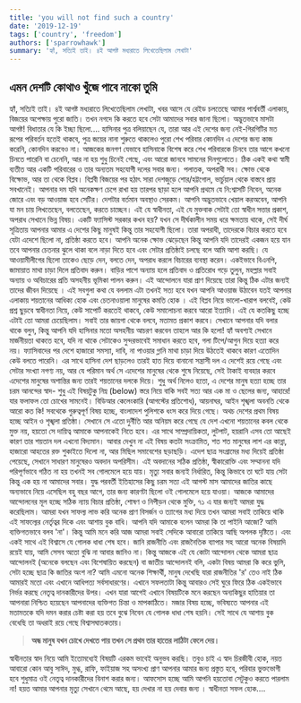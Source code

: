 ```yaml
---
title: 'you will not find such a country'
date: '2019-12-19'
tags: ['country', 'freedom']
authors: ['sparrowhawk']
summary: 'হ্যাঁ, সত্যিই তাই। ৪ই আগষ্ট মধ্যরাতে লিখেতেছিলাম লেখাটা'
---
```


## এমন দেশটি কোথাও খুঁজে পাবে নাকো তুমি

হ্যাঁ, সত্যিই তাই। ৪ই আগষ্ট মধ্যরাতে লিখেতেছিলাম লেখাটা, খবর আসে যে রেইড চলতেছে আমার পার্শ্ববর্তী এলাকায়, বিজয়ের অপেক্ষায় পুরো জাতি। তখন নগদে কি করতে হবে সেটা আমাদের সবার জানা ছিলো। অদ্ভুতভাবে মাসটা আগষ্ট! বিধাতার যে কি ইচ্ছা ছিলো.... হাসিনার পুত্র বলিয়াছেন যে, তারা আর এই দেশের জন্য নেই-গিরগিটির মত রূপের পরিবর্তন হতেই থাকবে, পুত্র জয়ের নানা শুরুতে থাকলেও পুরো শেখ পরিবার কোনদিন এ দেশের জন্য কাজ করেনি, কোনদিন করবেও না। আজকের জনগণ যেভাবে হাসিনাকে বিশেষ করে শেখ পরিবারকে চিনবে তার আগে কখনো চিনতে পারেনি বা চেনেনি, আর না হয় শুধু চিনেই গেছে, এবং আরো জানবে সামনের দিনগুলোতে। ঠিক একই কথা স্বামী ব্যতীত আর একটি পরিবারের ও তার অন্যতম সহযোগী দলের সবার জন্য। পলাতক, অপরাধী সব।
ক্ষোভ থেকে বিক্ষোভ, আর তা থেকে বিপ্লব। বিপ্লবী বিজয়ের পর হঠাৎ সারা দেশজুড়ে শোর/হট্টগোল, ভার্চুয়াল থেকে বাস্তবে প্রায় সবখানেই। আপনার দম যদি অনেকক্ষণ চেপে রাখা হয় তারপর ছাড়া হলে আপনি প্রথমে যে নি:শ্বাসটি নিবেন, অনেক জোরে এবং বড় আওয়াজ হবে সেটির। দেশটার বর্তমান অবস্থাও সেরকম। আপনি অদ্ভুতভাবে খেয়াল করঅবেন, আপনি যা মন চায় লিখতেছেন, বলতেছেন, করতে চাচ্ছেন। এই যে স্বাধীনতা, এই যে মুক্তবাক সেটাই তো স্বাধীন সত্তার প্রকাশ, অপরাধ সেখানে ভিন্ন বিষয়। একটি ফ্যাসিস্ট সরকার কখন হয়? যখন সে দীর্ঘকালীন সময় ধরে ক্ষমতায় থাকে, সেই দীর্ঘ সূত্রিতায় আপনার আমার এ দেশের কিছু মানুষই কিন্তু তার সহযোগী ছিলো। তারা অপরাধী, তাদেরকে বিচার করতে হবে যেটা এদেশে ছিলো না, প্রতিষ্ঠা করতে হবে। আপনি অনেক ক্ষোভ ঝেড়েছেন কিন্তু আপনি যদি তাদেরই একজন হয়ে যান তবে আপনার চেতনার ঝুলে থাকা বলে নাড়া দিতে হবে এবং সেটার প্রতিষ্ঠাই চলছে বলে আমি আশা করছি। যে আওয়ামীলীগের ছিলো তাকেও ছেড়ে দেন, বলতে দেন, অপরাধ করলে বিচারের ব্যবস্থা করেন। একইভাবে বিএনপি, জামায়াত মাথা চাড়া দিলে প্রতিবাদ করুন। বাড়ির পাশে অন্যায় হলে প্রতিবাদ ও প্রতিরোধ গড়ে তুলুন, মহল্লার সবাই অন্যায় ও অবিচারের প্রতি অসহনীয় ভূমিকা পালন করুন। এই আন্দোলনে যারা প্রাণ দিয়েছে তারা কিন্তু ঠিক এটার জন্যই তাদের জীবন দিয়েছে । এই সবগুলা কথা যে বললাম এটা তখনই সত্য হবে যখন আপনি আওয়াজ উঠাবেন যতই আপনার এলাকায় শয়তানের আধিক্য হোক এবং চেতনাওয়ালা মানুষের কমতি হোক । এই বিপ্লব নিয়ে ভালো-খারাপ বলবেই, কেউ প্রশ্ন ছুড়বে স্বাধীনতা নিয়ে, কেউ সাপোর্ট করতেই থাকবে, কেউ সমালোচনা করবে আরো ইত্যাদি। এই যে কতকিছু হচ্ছে এটাই তো আমরা চেয়েছিলাম। সবাই তার জায়গা থেকে বলবে, মতামত প্রকাশ করবে। সেখানে আপনার যদি বলার থাকে বলুন, কিন্তু আপনি যদি হাসিনার মতো অসহনীয় আচরণ করবেন তাহলে আর কি হলো! হ্যাঁ অবশ্যই সেখানে মার্জনীয়তা থাকতে হবে, যদি না থাকে সেটাকেও সুন্দরভাবেই সমাধান করতে হবে, গলা টিপে/আগুন দিয়ে হত্যা করে নয়।
ফ্যাসিবাদের পর দেশে হাজারো সমস্যা, দাবি, না পাওয়ার গ্লানি মাথা চাড়া দিয়ে উঠতেই থাকবে কারণ এতোদিন কেউ বলতে পারেনি। এর সাথে হাসিনা দেশ ছাড়লেও তারই হাত দিয়ে বানানো সন্ত্রাসী দল এ দেশেই রয়ে গেছে এবং সেটার সংখ্যা নগণ্য নয়, আর যে পরিমান অর্থ সে এদেশের মানুষের থেকে শুষে নিয়েছে, সেই টাকাই ব্যবহার করবে এদেশের মানুষের অশান্তির জন্য তারই শয়তানের দলকে দিয়ে। শুধু অর্থ নিলেও হতো, এ দেশের মানুষ হত্যা হচ্ছে তার চরম আনন্দের স্বাদ- শুধু এই বিষয়টুকু নিম্ন (below) স্তরে নিয়ে বাকি সবই সত্য আর এক মা ও ছেলের জন্য, আহারে! যার ফলাফল তো চোখের সামনেই। বিডিআর কেলেংকারি (আগস্টের প্রতিশোধ), আয়নাঘর, আইন শৃঙ্খলা অবনতি থেকে আরো কত কি! সবথেকে গুরুত্বপূর্ণ বিষয় হচ্ছে, বাংলাদেশ পুলিশকে ধংস করে দিয়ে গেছে। অথচ দেশের প্রথম বিষয় হচ্ছে আইন ও শৃঙ্খলা প্রতিষ্ঠা। সেখানে সে এতো দুর্নীতি আর অনিয়ম করে গেছে যে দেশ এখনো শয়তানের কবল থেকে মুক্ত নয়, হয়তো সে দায়িত্ব আমাকে আপনাকেই নিতে হবে। এর সাথে সাম্প্রদায়িকতা, লুটপাট, হয়রানি এসব তো আছেই কারণ তার শয়তান দল এখনো বিদ্যমান। আবার দেখুন না এই বিষয় কতটা সংক্রামিত, শত শত মানুষের লাশ এর কান্না, হাজারো আহতের রক্ত শুকাইতে দিলো না, আর মিছিল সমাবেশের ছড়াছড়ি।
এদেশ ছাত্র সংগ্রামের মধ্য দিয়েই প্রতিষ্ঠা পেয়েছে, সেখানে সাধারণ মানুষেরও অবদান অপরিসীম। এই অবদানের সঠিক প্রতিষ্ঠা, স্বীকারোক্তি এবং সম্মাননা যদি পরিপূর্ণভাবে গঠিত না হয় তখনই সব গোলমেলে হয়ে যায়। মৃত্যু সবার জন্যই নির্ধারিত, কিন্তু কিভাবে তা ঘটে যায় সেটা কিন্তু এক হয় না আমাদের সবার। যুদ্ধ পরবর্তী ইতিহাসের কিছু চরম সত্য এই আগস্ট মাস আমাদের জাতির কাছে অন্যভাবে নিয়ে এসেছিল বহু বছর আগে, তার জন্য কারণটা ছিলো ওই গোলমেলে হয়ে যাওয়া। আজকে আমাদের আন্দোলনের মূল হচ্ছে সঠিক ন্যায় বিচার প্রতিষ্ঠা, শোষণ ও নিপীড়ন থেকে মুক্তি, ৭১ এ যার জন্যই আমরা যুদ্ধ করেছিলাম। আমরা যখন সাফল্য লাভ করি অনেক প্রাণ বিসর্জন ও ত্যাগের মধ্য দিয়ে তখন আমরা সবাই তাকিয়ে থাকি এই সাফল্যের নের্তৃত্বর দিকে এবং আশায় বুক বাধি। আপনি যদি আমাকে বলেন আমরা কি তা পাইনি আজো? আমি ব্যক্তিগতভাবে বলব 'না'। কিন্তু আমি মনে করি আজ আমরা সবাই সেদিকে আবারো তাকিয়ে আছি অপলক দৃষ্টিতে। এবং একই সাথে এই বিশ্বাসে যে গোলক ধাধা শেষ হবে।
জানি রাজনীতি এবং রাজনৈতিক ব্যাপার সহ আরো অনেক বিষয়াদি রয়েই যায়, আমি সেসব অতো বুঝি না আবার জানিও না। কিন্তু আজকে এই যে কোটা আন্দোলন থেকে আমরা ছাত্র আন্দোলনই (অনেকে বলছেন এবং বিশেষায়িত করছেন) বা জাতীয় আন্দোলনই বলি,  একটা বিষয় আমরা কি করে ভুলি, সেটা হচ্ছে ছাত্র কি জাতির অংশ না? আমি এমনো অনেক শিক্ষার্থী, মানুষ দেখেছি যারা রাজনীতির 'র' তেও নাই ঠিক আমারই মতো এবং এখানে আধিপত্য সর্বসাধারণের।
এখানে সফলতাটা কিন্তু আবারও সেই ঘুরে ফিরে ঠিক একইভাবে নির্ভর করছে নেতৃত্ব দানকারীদের উপর। এখন যারা আগেই এখানে বিষয়টিকে মনে করছেন অন্যকিছুর হাতিয়ার তা আপনারা নিশ্চিত হয়েছেন আপনাদের ব্যক্তিগত চিন্তা ও মাপকাঠিতে। মজার বিষয় হচ্ছে, ভবিষ্যতে আপনার এই মতামতকে যদি দমন করার চেষ্টা করা হয় তবে বুঝে নিবেন যে গোলক ধাধা শেষ হয়নি। সেই সাথে যে আশায় বুক বেধেছি তা অধরাই রয়ে গেছে বিশ্বাসঘাতকতায়।

> **অন্ধ মানুষ যখন চোখে দেখতে পায় তখন সে প্রথম তার হাতের লাঠিটা ফেলে দেয়।**


স্বাধীনতার স্বাদ নিয়ে আমি ইতোমধ্যেই বিষয়টি এরকম ভাবেই অনুভব করছি। তবুও চাই এ স্বাদ চিরজীবী হোক, নয়ত আবারো কোন আবু সাঈদ, মুগ্ধ, রাফি, ফাইয়াজ সহ অসংখ্য প্রাণ আপনার আমার জন্য প্রস্তুত হবে, পরিবার ভুক্তভোগী হবে শুধুমাত্র ওই নেতৃত্ব দানকারীদের বিনাশ করার জন্য। আফসোস হচ্ছে আমি আপনি হয়তোবা সেটুকুও করতে পারলাম না! হয়ত আমার আপনার মৃত্যু সেখানে থেমে আছে, হয় দেখার না হয় দেবার জন্য ।
স্বাধীনতা সফল হোক....